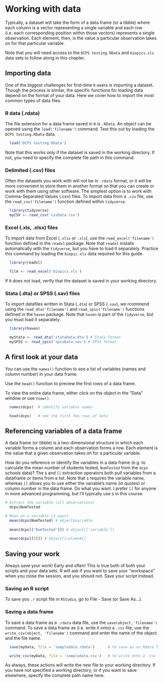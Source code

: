 # Working with data

Typically, a dataset will take the form of a data frame (or a tibble) where each column is a vector representing a single variable and each row (i.e. each corresponding position within those vectors) represents a single observation. Each element, then, is the value a particular observation takes on for that particular variable.

Note that you will need access to the `DCPS testing.RData` and `biopics.xls` data sets to follow along in this chapter.

## Importing data
One of the biggest challenges for first-time `R` users is importing a dataset. Though the process is similar, the specific functions for loading data depend on the format of your data. Here we cover how to import the most common types of data files. 

### R data (.rdata)
The file extension for a data frame saved in `R` is `.RData`. An object can be opened using the `load('filename')` command. Test this out by loading the `DCPS testing.RData` data.

````{r rdata, eval = TRUE}
  load('DCPS testing.RData')
````

Note that this works only if the dataset is saved in the working directory. If not, you need to specify the complete file path in this command.

### Delimited (.csv) files
Often the datasets you work with will not be in `.rdata` format, or it will be more convenient to store them in another format so that you can create or work with them using other software. The simplest option is to work with Comma-Separated Values (.csv) files. To import data from a `.csv` file, use the `read_csv('filename')` function defined within `tidyverse`.

```{r csvdata}
  library(tidyverse)
  myCSV <- read_csv('csvData.csv')
```

### Excel (.xls, .xlsx) files
To import data from Excel (`.xlsx` or `.xls`), use the `read_excel('filename')` function defined in the `readxl` package. Note that `readxl` installs automatically with the `tidyverse`, but you have to load it separately. Practice this command by loading the `biopic.xls` data required for this guide.

````{r xlsdata, eval = TRUE}
  library(readxl)

  film <- read_excel('biopics.xls')
````

If it does not load, verify that the dataset is saved in your working directory.

### Stata (.dta) or SPSS (.sav) files
To import datafiles written in Stata (`.dta`) or SPSS (`.sav`), we rcommend using the `read_dta('filename')` and `read_spss('filename')` functions defined in the `haven` package. Note that `haven` is part of the `tidyverse`, but you must load it separately.

````{r haven}
  library(haven)

  myStata <- read_dta('stataData.dta') # Stata format
  mySPSS <- read_spss('spssData.sav') # SPSS format
````

## A first look at your data
You can use the `names()` function to see a list of variables (names and column number) in your data frame.  

Use the `head()` function to preview the first rows of a data frame. 

To view the entire data frame, either click on the object in the "Data" window or use `View()`.

```{r peeking, eval=TRUE}
  names(dcps)  # identify variable names

  head(dcps)   # see the first few rows of data
```

## Referencing variables of a data frame
A data frame (or tibble) is a two-dimensional structure in which each variable forms a column and each observation forms a row. Each element is the value that a given observation takes on for a particular variable. 

How do you reference or identify the variables in a data frame (e.g. to calculate the mean number of students tested, `NumTested` from the `dcps` schools data)? The `$` and `[[` extraction operators both pull variables from a dataframe or items from a list. Note that `$` requires the variable name, whereas `[[` allows you to use either the variable's name (in quotes) or column number in the data frame. Do what you want. I prefer `[[` for anyone in more advanced programming, but I'll typically use `$` in this course.

````{r extraction, eval=TRUE}
# Extract the variable (all observations)
  dcps$NumTested

# Mean on a variable (3 ways)
  mean(dcps$NumTested) # object$variable
  
  mean(dcps[['NumTested']]) # object[['variable']]
  
  mean(dcps[[4]]) # object[[column#]]
````


## Saving your work
Always save your work! Early and often! This is true both of both your scripts and your data sets. R will ask if you want to save your "workspace" when you close the session, and you should not. Save your script instead.

### Saving an R script
To save you `.r` script file in `RStudio`, go to File - Save (or Save As...). 

### Saving a data frame
To save a data frame as a `.rdata` data file, use the `save(object,'filename')` command. To save a data frame as (i.e. write it onto) a `.csv` file, use the `write_csv(object, 'filename')` command and enter the name of the object and the file name. 

```{r saving}
  save(myData, file = 'sampledata.rdata')      # to save as an Rdata file

  write_csv(myData, file = 'sampledata.csv')   # to write onto a .csv file
```

As always, these actions will write the new file to your working directory. If you have not specified a working directory, or if you want to save elsewhere, specify the complete path name here. 